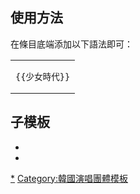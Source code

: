 <noinclude>{{Documentation subpage}}</noinclude>
== 使用方法 ==
在條目底端添加以下語法即可：
{|
|<pre>{{少女時代}}</pre>
|}
{{Collapsible option}}

== 子模板 ==
*{{Tl|少女時代-太蒂徐}}
*{{Tl|少女時代-Oh! GG}}

<includeonly>
[[Category:少女時代|*]]
[[Category:韓國演唱團體模板]]
</includeonly>
